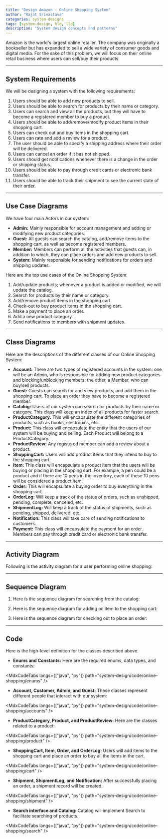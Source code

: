 ```yaml
---
title: "Design Amazon - Online Shopping System"
author: "Rajat Srivastava"
categories: system-designs
tags: [system-design, hld, lld]
description: "System design concepts and patterns"
---
```


<MdxLink href="https://amazon.com">Amazon</MdxLink> is the world's largest online retailer. The company was originally a bookseller but has expanded to sell a wide variety of consumer goods and digital media. For the sake of this problem, we will focus on their online retail business where users can sell/buy their products.

---
## System Requirements
We will be designing a system with the following requirements:
1. Users should be able to add new products to sell.
2. Users should be able to search for products by their name or category.
3. Users can search and view all the products, but they will have to become a registered member to buy a product.
4. Users should be able to add/remove/modify product items in their shopping cart.
5. Users can check out and buy items in the shopping cart.
6. Users can rate and add a review for a product.
7. The user should be able to specify a shipping address where their order will be delivered.
8. Users can cancel an order if it has not shipped.
9. Users should get notifications whenever there is a change in the order or shipping status.
10. Users should be able to pay through credit cards or electronic bank transfer.
11. Users should be able to track their shipment to see the current state of their order.

---
## Use Case Diagrams
We have four main Actors in our system:

- **Admin:** Mainly responsible for account management and adding or modifying new product categories.
- **Guest:** All guests can search the catalog, add/remove items to the shopping cart, as well as become registered members.
- **Member:** Members can perform all the activities that guests can, in addition to which, they can place orders and add new products to sell.
- **System:** Mainly responsible for sending notifications for orders and shipping updates.

Here are the top use cases of the Online Shopping System:
1. Add/update products; whenever a product is added or modified, we will update the catalog.
2. Search for products by their name or category.
3. Add/remove product items in the shopping cart.
4. Check-out to buy product items in the shopping cart.
5. Make a payment to place an order.
6. Add a new product category.
7. Send notifications to members with shipment updates.

<MdxImage 
  src="design/online-shopping/use-case.svg" 
  alt="Usecase Diagram for Online Shopping"
/>

---
## Class Diagrams
Here are the descriptions of the different classes of our Online Shopping System:

- **Account:** There are two types of registered accounts in the system: one will be an Admin, who is responsible for adding new product categories and blocking/unblocking members; the other, a Member, who can buy/sell products.
- **Guest:** Guests can search for and view products, and add them in the shopping cart. To place an order they have to become a registered member.
- **Catalog:** Users of our system can search for products by their name or category. This class will keep an index of all products for faster search.
- **ProductCategory:** This will encapsulate the different categories of products, such as books, electronics, etc.
- **Product:** This class will encapsulate the entity that the users of our system will be buying and selling. Each Product will belong to a ProductCategory.
- **ProductReview:** Any registered member can add a review about a product.
- **ShoppingCart:** Users will add product items that they intend to buy to the shopping cart.
- **Item:** This class will encapsulate a product item that the users will be buying or placing in the shopping cart. For example, a pen could be a product and if there are 10 pens in the inventory, each of these 10 pens will be considered a product item.
- **Order:** This will encapsulate a buying order to buy everything in the shopping cart.
- **OrderLog:** Will keep a track of the status of orders, such as unshipped, pending, complete, canceled, etc.
- **ShipmentLog:** Will keep a track of the status of shipments, such as pending, shipped, delivered, etc.
- **Notification:** This class will take care of sending notifications to customers.
- **Payment:** This class will encapsulate the payment for an order. Members can pay through credit card or electronic bank transfer.

<MdxImage 
  src="design/online-shopping/class-diagram.png" 
  alt="Class Diagram for Online Shopping"
/>

<MdxImage 
  src="design/concepts/uml.svg" 
  alt="Uml"
/>

---
## Activity Diagram
Following is the activity diagram for a user performing online shopping:

<MdxImage 
  src="design/online-shopping/activity.svg" 
  alt="Activity Diagram for Online Shopping"
/>

---
## Sequence Diagram
1. Here is the sequence diagram for searching from the catalog:

<MdxImage 
  src="design/online-shopping/sequence-searching.svg" 
  alt="Sequence Diagram for Online Shopping"
/>

2. Here is the sequence diagram for adding an item to the shopping cart:

<MdxImage 
  src="design/online-shopping/sequence-adding-items.svg" 
  alt="Sequence Diagram for Online Shopping"
/>

3. Here is the sequence diagram for checking out to place an order:

<MdxImage 
  src="design/online-shopping/sequence-checkout.svg" 
  alt="Sequence Diagram for Online Shopping"
/>

---
## Code
Here is the high-level definition for the classes described above.

- **Enums and Constants:** Here are the required enums, data types, and constants:

<MdxCodeTabs
  langs={["java", "py"]}
  path="system-design/code/online-shopping/enums"
/>

- **Account, Customer, Admin, and Guest:** These classes represent different people that interact with our system:

<MdxCodeTabs
  langs={["java", "py"]}
  path="system-design/code/online-shopping/accounts"
/>

- **ProductCategory, Product, and ProductReview:** Here are the classes related to a product:

<MdxCodeTabs
  langs={["java", "py"]}
  path="system-design/code/online-shopping/product"
/>

- **ShoppingCart, Item, Order, and OrderLog:** Users will add items to the shopping cart and place an order to buy all the items in the cart.

<MdxCodeTabs
  langs={["java", "py"]}
  path="system-design/code/online-shopping/cart"
/>

- **Shipment, ShipmentLog, and Notification:** After successfully placing an order, a shipment record will be created:

<MdxCodeTabs
  langs={["java", "py"]}
  path="system-design/code/online-shopping/shipment"
/>

- **Search interface and Catalog:** Catalog will implement Search to facilitate searching of products.

<MdxCodeTabs
  langs={["java", "py"]}
  path="system-design/code/online-shopping/search"
/>